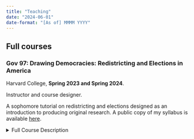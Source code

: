 ```yaml
---
title: "Teaching"
date: "2024-06-01"
date-format: "[As of] MMMM YYYY"
---
```


## Full courses

### Gov 97: Drawing Democracies: Redistricting and Elections in America

Harvard College, **Spring 2023 and Spring 2024**. 

Instructor and course designer.

A sophomore tutorial on redistricting and elections designed as an introduction to producing original research. A public copy of my syllabus is available [here](files/ctkenny-gov97-syllabus-public.pdf).

<details>
<summary>Full Course Description</summary>
Federal, state, and local governments are often built from geographic districts. In redistricting, the districts are drawn for a decade at a time. Commissions, legislatures, and courts draw those geographic districts for future elections. The process of redistricting can be done in as little as a few days, but the maps define constituencies for the next decade. We will study the fundamental building blocks of American democracy. Congress is entirely dependent on how its districts are drawn. Who wins when lines are the drawn? Do district-based systems empower or weaken minority communities? How do we distinguish between effects on race and party? Should we protect incumbents when there are different benefits to accountability and experience? Is it better to have non-partisan groups draw the lines? At the end of the day, how can we say if a map is good or bad?

In this course, we'll explore the many aspects of how districts are drawn in America and their effects on our many geographic democracies. We'll start by building a baseline understanding of how laws and rules from local, state, and federal entities come together to regulate mapmaking. We'll explore the ways that we can describe maps quantitatively and qualitatively. We'll learn from court decisions and recent research into redistricting. All the while, we will draw maps for local, state, and federal districts to better understand the tradeoffs and the high stakes in mapmaking. As new members of the Government department, we will develop your research skills, with an emphasis on how to measure and think about measuring some of the many, often-fuzzy concepts in political science.

Course readings draw on legal authorities, law review articles, expert reports, and empirical political science to explore the field. With a diverse set of readings it is important to realize that redistricting is partisan in many ways. We will engage with writers (and researchers) from the left and right. Disagreement is encouraged, as it is vital to advancement of knowledge, but we will make all efforts to ensure that disagreement is both substantive and polite.
<details>


### Gov 2001: Quantitative Research Methods I

Harvard University and Harvard Extension School, **Fall 2021**. 

Teaching Fellow with [Gary King](https://garyking.org).

A first graduate course in political methodology.

<details>
<summary>Full Course Description</summary>
This is a first graduate course in political methodology, the methodological subfield of the discipline of political science, akin to econometrics within economics, psychometrics within psychology, sociological methodology within sociology, biostatistics within public health and medicine, and dozens of others. These methodological subfields are increasingly interconnected across disciplines and are often known together under broader monikers, such as data science, applied statistics, or computational social science. Political science is an unusually diverse discipline, welcoming of an exceptionally broad array of approaches, substantive questions, theories, and scholars. As such, learning political methodology gives you experience with a broader array of specific methods and a focus on deeper, more unifying perspectives even when originating in many other areas.

The goal of political methodology and this course is to give you the tools necessary to do high quality scholarly research. This involves (1) learning statistical inference, using facts you know to learn about facts you don’t know, so that you feel completely comfortable using these methods in your own scholarship. With this knowledge, you will be able to easily digest articles about new methods invented after this class ends, implement the methods, apply them to your data, interpret the results, and explain them to others. You will also learn (2) how to write and publish novel substantive contributions in scholarly journals. This sounds hard, but almost everyone gets there and numerous graduate and undergraduate students in this class in previous years have published revised versions of their class papers in scholarly journals as their first professional publication. Large numbers of class papers have also turned into books, senior theses, dissertations, and conference presentations, and many have won awards and have been reported in the media.
</details>

Received the Certificate of Distinction in Teaching from the [Derek Bok Center for Teaching and Learning](https://bokcenter.harvard.edu/home).


## Short courses and workshops

### lawyR:  R Basics for Lawyers

Election Law Clinic at Harvard Law School, **Fall 2022**.

Instructor.

An 8 week workshop on basics of R for the social sciences, focusing on relevant issues to election lawyers.

### Math Prefresher for Political Scientists

Harvard University, **Summer 2022**. 

Instructor.

A PhD-level refresher on math (linear algebra, calculus, and probability theory) and introduction to R for incoming graduate students in the Department of Government.

<details>
<summary>Full Course Description</summary>
Math prefresher (or “math camp”) programs in political science invite newly admitted PhD students to graduate school a week or two before their official start date to attend classes on math, statistics, computer science, and related technical material designed specially for them. At Harvard's Department of Government, we have welcomed students to the prefresher since 1995.  No grades are assigned. No individual attendance records are kept. The program is entirely voluntary, but almost all students usually choose to attend the entire program, regardless of background or interests. A faculty advisor organizes and guides the program and senior graduate students serve as instructors.
</details>


### The Data Science of Redistricting

Harvard College, **Spring 2022**.

Instructor with [Tyler Simko](https://tylersimko.com/).

An undergraduate workshop on the data science tools used for studying redistricting. Materials for the workshop are [available on GitHub](https://github.com/tylersimko/redist_workshop).

<details>
<summary>Full Course Description</summary>
Every decade following the US Census, states redraw their district maps for offices up and down the ballot like Congress and state legislatures. This process assigns particular geographic areas to political districts, where candidates then run for office. For example, most of Cambridge is assigned to Massachusetts Congressional Districts #5 (Katherine Clark) and #7 (Ayanna Pressley). Decisions about how to draw these maps are intensely political, as you may have heard about from ongoing lawsuits on racial and partisan "gerrymandering" and "vote dilution" in states like Alabama, New York, Ohio, and Pennsylvania.

What is required when drawing a map? How do we evaluate the "fairness" of a particular map? How can we use data to evaluate these claims? In this workshop, we will cover the data science of redistricting. Starting with a discussion of the legal context and requirements in redistricting, we will think about how to evaluate maps in measurable ways. Along the way, we'll cover tools for creating maps in R. Then, we will cover creating our own maps using algorithmic "simulation" methods, which create alternative plans according to particular criteria that statutes specify. These techniques are being used in cases across the country right now, and this workshop will provide you with all the background information you need to understand, evaluate, and maybe even contribute your own analyses.
</details>
